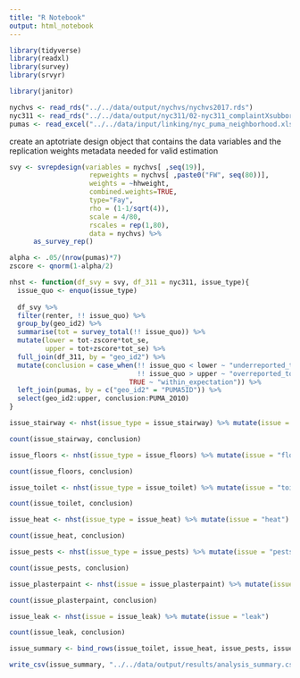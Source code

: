 ```yaml
---
title: "R Notebook"
output: html_notebook
---
```

```r
library(tidyverse)
library(readxl)
library(survey)
library(srvyr)

library(janitor)
```

```r
nychvs <- read_rds("../../data/output/nychvs/nychvs2017.rds")
nyc311 <- read_rds("../../data/output/nyc311/02-nyc311_complaintXsubboro.rds")
pumas <- read_excel("../../data/input/linking/nyc_puma_neighborhood.xls")
```

create an aptotriate design object that contains the data variables and the replication weights metadata needed for valid estimation
```r
svy <- svrepdesign(variables = nychvs[ ,seq(19)], 
                    repweights = nychvs[ ,paste0("FW", seq(80))],
                    weights = ~hhweight,
                    combined.weights=TRUE,
                    type="Fay",
                    rho = (1-1/sqrt(4)),
                    scale = 4/80,
                    rscales = rep(1,80),
                    data = nychvs) %>%
      as_survey_rep()
```

```r
alpha <- .05/(nrow(pumas)*7)
zscore <- qnorm(1-alpha/2)
```

```r
nhst <- function(df_svy = svy, df_311 = nyc311, issue_type){
  issue_quo <- enquo(issue_type)
    
  df_svy %>%
  filter(renter, !! issue_quo) %>%
  group_by(geo_id2) %>%
  summarise(tot = survey_total(!! issue_quo)) %>%
  mutate(lower = tot-zscore*tot_se,
         upper = tot+zscore*tot_se) %>%
  full_join(df_311, by = "geo_id2") %>%
  mutate(conclusion = case_when(!! issue_quo < lower ~ "underreported_to_311",
                                !! issue_quo > upper ~ "overreported_to_311",
                              TRUE ~ "within_expectation")) %>%
  left_join(pumas, by = c("geo_id2" = "PUMA5ID")) %>%
  select(geo_id2:upper, conclusion:PUMA_2010)
}
```


```r
issue_stairway <- nhst(issue_type = issue_stairway) %>% mutate(issue = "stairway")

count(issue_stairway, conclusion)
```

```r
issue_floors <- nhst(issue_type = issue_floors) %>% mutate(issue = "floors")

count(issue_floors, conclusion)
```

```r
issue_toilet <- nhst(issue_type = issue_toilet) %>% mutate(issue = "toilet")

count(issue_toilet, conclusion)
```

```r
issue_heat <- nhst(issue_type = issue_heat) %>% mutate(issue = "heat")

count(issue_heat, conclusion)
```

```r
issue_pests <- nhst(issue_type = issue_pests) %>% mutate(issue = "pests")

count(issue_pests, conclusion)
```

```r
issue_plasterpaint <- nhst(issue = issue_plasterpaint) %>% mutate(issue = "plasterpaint")

count(issue_plasterpaint, conclusion)
```

```r
issue_leak <- nhst(issue = issue_leak) %>% mutate(issue = "leak")

count(issue_leak, conclusion)
```

```r
issue_summary <- bind_rows(issue_toilet, issue_heat, issue_pests, issue_plasterpaint, issue_leak)
```

```r
write_csv(issue_summary, "../../data/output/results/analysis_summary.csv")
```

